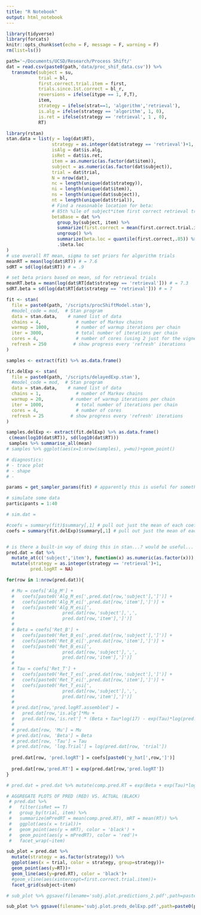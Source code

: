 ```yaml
---
title: "R Notebook"
output: html_notebook
---
```


```r
library(tidyverse)
library(forcats)
knitr::opts_chunk$set(echo = F, message = F, warning = F)
rm(list=ls())

path='~/Documents/UCSD/Research/Process Shift/'
dat = read.csv(paste0(path,'data/proc_shif_data.csv')) %>%
  transmute(subject = su,
            trial = bl,
            first.correct.trial.item = first,
            trials.since.1st.correct = bl_r,
            reversions = ifelse(itype == 1, F,T),
            item,
            strategy = ifelse(strat==1, 'algorithm','retrieval'),
            is.alg = ifelse(strategy == 'algorithm', 1, 0),
            is.ret = ifelse(strategy == 'retrieval', 1 , 0),
            RT)

library(rstan)
stan.data = list(y = log(dat$RT), 
                 strategy = as.integer(dat$strategy == 'retrieval')+1,
                 isAlg = dat$is.alg,
                 isRet = dat$is.ret,
                 item = as.numeric(as.factor(dat$item)),
                 subject = as.numeric(as.factor(dat$subject)),
                 trial = dat$trial,
                 N = nrow(dat),
                 nc = length(unique(dat$strategy)),
                 ni = length(unique(dat$item)),
                 ns = length(unique(dat$subject)),
                 nt = length(unique(dat$trial)),
                 # Find a reasonable location for beta:
                 # 85th %ile of subject*item first correct retrieval trial (ok?)
                 betaBase = dat %>% 
                   group_by(subject, item) %>%
                   summarize(first.correct = mean(first.correct.trial.item)) %>%
                   ungroup() %>%
                   summarize(beta.loc = quantile(first.correct,.85)) %>%
                   .$beta.loc
)
# use overall RT mean, sigma to set priors for algorithm trials
meanRT = mean(log(dat$RT)) # = 7.6
sdRT = sd(log(dat$RT)) # = .9

# set beta priors based on mean, sd for retrieval trials 
meanRT.beta = mean(log(dat$RT[dat$strategy == 'retrieval'])) # = 7.3
sdRT.beta = sd(log(dat$RT[dat$strategy == 'retrieval'])) # = 7
```

```r
fit <- stan(
  file = paste0(path, '/scripts/procShiftModel.stan'),
  #model_code = mod,  # Stan program
  data = stan.data,    # named list of data
  chains = 4,             # number of Markov chains
  warmup = 1000,          # number of warmup iterations per chain
  iter = 3000,            # total number of iterations per chain
  cores = 4,              # number of cores (using 2 just for the vignette)
  refresh = 250          # show progress every 'refresh' iterations
)

samples <- extract(fit) %>% as.data.frame()

```

```r
fit.delExp <- stan(
  file = paste0(path, '/scripts/delayedExp.stan'),
  #model_code = mod,  # Stan program
  data = stan.data,    # named list of data
  chains = 1,             # number of Markov chains
  warmup = 20,          # number of warmup iterations per chain
  iter = 1000,            # total number of iterations per chain
  cores = 4,              # number of cores
  refresh = 25          # show progress every 'refresh' iterations
)

samples.delExp <- extract(fit.delExp) %>% as.data.frame()
 c(mean(log10(dat$RT)), sd(log10(dat$RT)))
 samples %>% summarise_all(mean)
# samples %>% ggplot(aes(x=1:nrow(samples), y=mu))+geom_point()

# diagnostics:
# - trace plot
# - shape
# - 
```

```r
params = get_sampler_params(fit) # apparently this is useful for something...

# simulate some data
participants = 1:40

# sim.dat = 


```

```r
#coefs = summary(fit)$summary[,1] # pull out just the mean of each coef
coefs = summary(fit.delExp)$summary[,1] # pull out just the mean of each coef


# is there a built-in way of doing this in stan...? would be useful... 
pred.dat = dat %>%
  mutate_at(c('subject','item'), function(x) as.numeric(as.factor(x))) %>%
  mutate(strategy = as.integer(strategy == 'retrieval')+1,
         pred.logRT = NA)

for(row in 1:nrow(pred.dat)){ 

  # Mu = coefs['Alg_M'] +
  #   coefs[paste0('Alg_M_es[',pred.dat[row,'subject'],']')] +
  #   coefs[paste0('Alg_M_ei[',pred.dat[row,'item'],']')] +
  #   coefs[paste0('Alg_M_esi[',
  #                  pred.dat[row,'subject'],',',
  #                  pred.dat[row,'item'],']')]
  # 
  # Beta = coefs['Ret_B'] +
  #   coefs[paste0('Ret_B_es[',pred.dat[row,'subject'],']')] +
  #   coefs[paste0('Ret_B_ei[',pred.dat[row,'item'],']')] +
  #   coefs[paste0('Ret_B_esi[',
  #                  pred.dat[row,'subject'],',',
  #                  pred.dat[row,'item'],']')]
  # 
  # Tau = coefs['Ret_T'] +
  #   coefs[paste0('Ret_T_es[',pred.dat[row,'subject'],']')] +
  #   coefs[paste0('Ret_T_ei[',pred.dat[row,'item'],']')] +
  #   coefs[paste0('Ret_T_esi[',
  #                  pred.dat[row,'subject'],',',
  #                  pred.dat[row,'item'],']')]
  # 
  # pred.dat[row,'pred.logRT.assembled'] =
  #   pred.dat[row,'is.alg']*Mu +
  #   pred.dat[row,'is.ret'] * (Beta + Tau*log(17) - exp(Tau)*log(pred.dat[row,'trial']))
  # 
  # pred.dat[row, 'Mu'] = Mu 
  # pred.dat[row, 'Beta'] = Beta
  # pred.dat[row, 'Tau'] = Tau
  # pred.dat[row, 'log.Trial'] = log(pred.dat[row, 'trial'])
  
  pred.dat[row, 'pred.logRT'] = coefs[paste0('y_hat[',row,']')]
  
  pred.dat[row,'pred.RT'] = exp(pred.dat[row,'pred.logRT'])
}

# pred.dat = pred.dat %>% mutate(comp.pred.RT = exp(Beta + exp(Tau)*log(17) -exp(Tau)*log(trial)))

# AGGREGATE PLOTS OF PRED (RED) VS. ACTUAL (BLACK)
 # pred.dat %>% 
 #   filter(isRet == T)
 #   group_by(trial, item) %>% 
 #   summarize(mPredRT = mean(comp.pred.RT), mRT = mean(RT)) %>% 
 #   ggplot(aes(x = trial))+ 
 #   geom_point(aes(y = mRT), color = 'black') + 
 #   geom_point(aes(y = mPredRT), color = 'red')+ 
 #   facet_wrap(~item)
```

```r

sub_plot = pred.dat %>%
  mutate(strategy = as.factor(strategy)) %>%
  ggplot(aes(x = trial, color = strategy, group=strategy))+
  geom_point(aes(y=RT))+
  geom_line(aes(y=pred.RT), color = 'black')+
  #geom_vline(aes(xintercept=first.correct.trial.item))+
  facet_grid(subject~item)

# sub_plot %>% ggsave(filename='subj.plot.predictions_2.pdf',path=paste0(path,'plots/'), width = 25, height = 40, device= 'pdf')

sub_plot %>% ggsave(filename='subj.plot.preds_delExp.pdf',path=paste0(path,'plots/'), width = 25, height = 40, device= 'pdf')
```